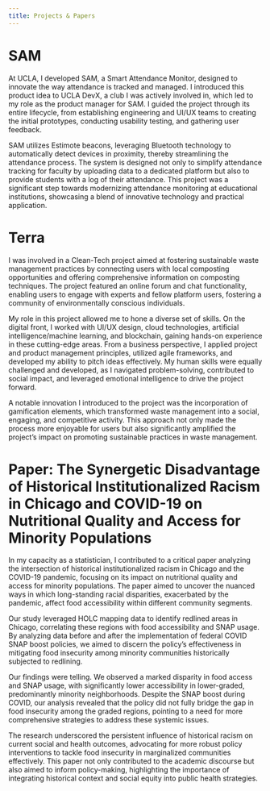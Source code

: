 ```yaml
---
title: Projects & Papers
---
```


# SAM

At UCLA, I developed SAM, a Smart Attendance Monitor, designed to innovate the way attendance is tracked and managed. I introduced this product idea to UCLA DevX, a club I was actively involved in, which led to my role as the product manager for SAM. I guided the project through its entire lifecycle, from establishing engineering and UI/UX teams to creating the initial prototypes, conducting usability testing, and gathering user feedback.

SAM utilizes Estimote beacons, leveraging Bluetooth technology to automatically detect devices in proximity, thereby streamlining the attendance process. The system is designed not only to simplify attendance tracking for faculty by uploading data to a dedicated platform but also to provide students with a log of their attendance. This project was a significant step towards modernizing attendance monitoring at educational institutions, showcasing a blend of innovative technology and practical application.

#  Terra

I was involved in a Clean-Tech project aimed at fostering sustainable waste management practices by connecting users with local composting opportunities and offering comprehensive information on composting techniques. The project featured an online forum and chat functionality, enabling users to engage with experts and fellow platform users, fostering a community of environmentally conscious individuals.

My role in this project allowed me to hone a diverse set of skills. On the digital front, I worked with UI/UX design, cloud technologies, artificial intelligence/machine learning, and blockchain, gaining hands-on experience in these cutting-edge areas. From a business perspective, I applied project and product management principles, utilized agile frameworks, and developed my ability to pitch ideas effectively. My human skills were equally challenged and developed, as I navigated problem-solving, contributed to social impact, and leveraged emotional intelligence to drive the project forward.

A notable innovation I introduced to the project was the incorporation of gamification elements, which transformed waste management into a social, engaging, and competitive activity. This approach not only made the process more enjoyable for users but also significantly amplified the project's impact on promoting sustainable practices in waste management.

# Paper: The Synergetic Disadvantage of Historical Institutionalized Racism in Chicago and COVID-19 on Nutritional Quality and Access for Minority Populations

In my capacity as a statistician, I contributed to a critical paper analyzing the intersection of historical institutionalized racism in Chicago and the COVID-19 pandemic, focusing on its impact on nutritional quality and access for minority populations. The paper aimed to uncover the nuanced ways in which long-standing racial disparities, exacerbated by the pandemic, affect food accessibility within different community segments.

Our study leveraged HOLC mapping data to identify redlined areas in Chicago, correlating these regions with food accessibility and SNAP usage. By analyzing data before and after the implementation of federal COVID SNAP boost policies, we aimed to discern the policy's effectiveness in mitigating food insecurity among minority communities historically subjected to redlining.

Our findings were telling. We observed a marked disparity in food access and SNAP usage, with significantly lower accessibility in lower-graded, predominantly minority neighborhoods. Despite the SNAP boost during COVID, our analysis revealed that the policy did not fully bridge the gap in food insecurity among the graded regions, pointing to a need for more comprehensive strategies to address these systemic issues.

The research underscored the persistent influence of historical racism on current social and health outcomes, advocating for more robust policy interventions to tackle food insecurity in marginalized communities effectively. This paper not only contributed to the academic discourse but also aimed to inform policy-making, highlighting the importance of integrating historical context and social equity into public health strategies.

